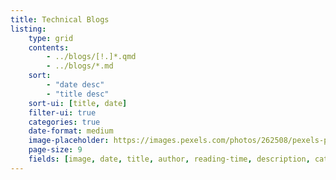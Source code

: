 ```yaml
---
title: Technical Blogs
listing:
    type: grid
    contents:
        - ../blogs/[!.]*.qmd
        - ../blogs/*.md
    sort:
        - "date desc"
        - "title desc"
    sort-ui: [title, date]
    filter-ui: true
    categories: true
    date-format: medium
    image-placeholder: https://images.pexels.com/photos/262508/pexels-photo-262508.jpeg?auto=compress&amp;cs=tinysrgb&amp;w=1260&amp;h=750&amp;dpr=1 # creative commons license
    page-size: 9
    fields: [image, date, title, author, reading-time, description, categories]
---
```

